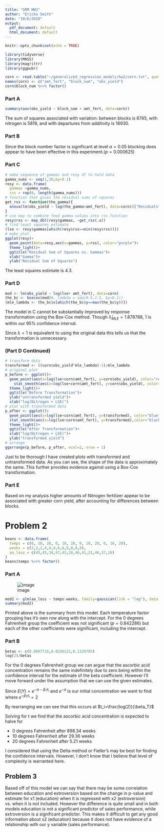 ```yaml
---
title: "GRM HW2"
author: "Ericka Smith"
date: "10/6/2020"
output:
  pdf_document: default
  html_document: default
---
```


```r
knitr::opts_chunk$set(echo = TRUE)
```


```r
library(tidyverse)
library(MASS)
library(magrittr)
library(ggpubr)
```

```r
corn <- read.table("~/generalized_regression_models/hw2/corn.txt", quote="\"", comment.char="")
names(corn) <- c("amt_fert", "block_num", "obs_yield")
corn$block_num %<>% factor()
```

### Part A

```r
summary(aov(obs_yield ~ block_num + amt_fert, data=corn))
```

The sum of squares associated with variation: between blocks is 6745, with nitrogen is 5819, and with departures from additivity is 16930.


### Part B

Since the block number factor is significant at level $\alpha=0.05$ blocking does appear to have been effective in this experiment.($p=0.000625$)

### Part C

```r
# make sequence of gammas and resy df to hold data
gamma_nums <- seq(1,30,by=0.1)
resy <- data.frame(
  gammas =gamma_nums, 
  rss = rep(0, length(gamma_nums)))
# function that gives the residual sums of squares
get_rss <- function(the_gamma){
  anova(lm(obs_yield ~ log(the_gamma+amt_fert), data=corn))["Residuals", "Sum Sq"]
}
# use map to combine feed gamma values into rss function
resy$rss <- map_dbl(resy$gammas, ~get_rss(.x))
# find least squares estimate
(lse <- resy$gammas[which(resy$rss==min(resy$rss))])
# make plot
ggplot(resy)+ 
  geom_point(data=resy,aes(x=gammas, y=rss), color="purple")+
  theme_light()+
  ggtitle("Residual Sum of Squares vs. Gammas")+
  xlab("Gamma")+
  ylab("Residual Sum of Squares")
```

The least squares estimate is 4.3.

### Part D

```r
mod <- lm(obs_yield ~ log(lse+ amt_fert), data=corn)
the_bc <- boxcox(mod)#, lambda = seq(0.5,2.5, by=0.1))
(mle_lambda <- the_bc$x[which(the_bc$y==max(the_bc$y))])
```

The model in C cannot be substantially improved by response transformation using the Box-Cox method. Though $\hat{\lambda}_{MLE}=1.878788$, $1$ is within our $95\%$ confidence interval. 

Since $\lambda=1$ is equivalent to using the original data this tells us that the transformation is unnecessary. 

### (Part D Continued)

```r
# transform data
transformed <- ((corn$obs_yield^mle_lambda)-1)/mle_lambda
# original plot
p_before <- ggplot()+
  geom_point(aes(x=log(lse+corn$amt_fert), y=corn$obs_yield), color="red")+
    stat_smooth(aes(x=log(lse+corn$amt_fert), y=corn$obs_yield), color="black", method = "lm", se=FALSE)+
  theme_light()+
  ggtitle("Before Transformation")+
  ylab("untransformed yield")+
  xlab("log(Nitrogen + LSE)")
# plot with transformed data
p_after <- ggplot()+
  geom_point(aes(x=log(lse+corn$amt_fert), y=transformed), color="blue")+
  stat_smooth(aes(x=log(lse+corn$amt_fert), y=transformed),color="black", method = "lm", se=FALSE)+
  theme_light()+
  ggtitle("After Transformation")+
  xlab("log(Nitrogen + LSE)")+
  ylab("transformed yield")
# arrange
ggarrange(p_before, p_after, ncol=2, nrow = 1)

```


Just to be thorough I have created plots with transformed and untransformed data. As you can see, the shape of the data is approximately the same. This further provides evidence against using a Box-Cox transformation.

### Part E

Based on my analysis higher amounts of Nitrogen fertilizer appear to be associated with greater corn yield, after accounting for differences between blocks. 


# Problem 2


```r
beans <- data.frame(
  temps = c(0, 10, 20, 0, 10, 20, 0, 10, 20, 0, 10, 20),
  weeks = c(2,2,2,4,4,4,6,6,6,8,8,8),
  aa_loss = c(45,45,34,47,43,28,46,41,21,46,37,16)
)
beans$temps %<>% factor()
```


### Part A

![image](problem2a.jpg)


```r
mod2 <- glm(aa_loss ~ temps:weeks, family=gaussian(link = "log"), data = beans)
summary(mod2)
```

Printed above is the summary from this model. Each temperature factor grouping has it's own row along with the intercept. For the 0 degrees Fahrenheit group the coefficient was not significant ($p=0.842286$) but each of the other coefficients were significant, including the intercept.

### Part B

```r
betas <- c(0.0007716,0.0236121,0.1329785)
log(2)/betas
```

For the 0 degrees Fahrenheit group we can argue that the ascorbic acid concentration remains the same indefinitely due to zero being within the confidence interval for the estimate of the beta coefficient. However I'll move forward under the assumption that we can use the given estimates.

Since $E(Y)=e^{-\alpha-\beta_Tt_i}$ and $e^{-\alpha}$ is our initial concentration we want to find where $e^{-\beta_Tt_i}=2$

By rearranging we can see that this occurs at $t_i=\frac{log(2)}{\beta_T}$

Solving for t we find that the ascorbic acid concentration is expected to halve for 

* 0 degrees Fahrenheit after 898.34 weeks
* 10 degrees Fahrenheit after 29.36 weeks
* 20 degrees Fahrenheit after 5.21 weeks

I considered that using the Delta method or Fieller's may be best for finding the confidence intervals. However, I don't know that I believe that level of complexity is warranted here.

## Problem 3

Based off of this model we can say that there may be some correlation between education and extroversion based on the change in p-value and estimate for x1 (education) when it is regressed with x2 (extroversion) vs. when it is not included. However the difference is quite small and in both models education is not a significant predictor of sales performance, while extroversion is a significant predictor. This makes it difficult to get any good information about x2 (education) because it does not have evidence of a relationship with our y variable (sales performance).
